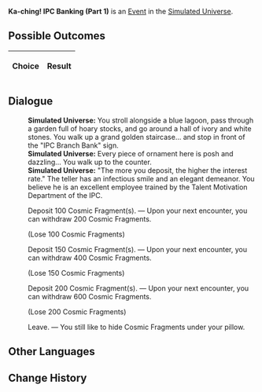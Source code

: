 {{Simulated Universe Event Infobox
|title         = Ka-ching! IPC Banking (Part 1)
|image         = Random Event Bond.png
|type          =
|domains_su    = Occurrence
|domains_ext   = Occurrence
|domains_swarm = 
|domains_gng   = 
|requirements  =
|prev          = {{tx}}
|next          = {{tx}}
|indexRewards  =
|characters    = 
}}
'''Ka-ching! IPC Banking (Part 1)''' is an [[Simulated Universe/Events|Event]] in the [[Simulated Universe]].

==Possible Outcomes==
{| class="article-table"
!Choice
!Result

|}

<!--
==Gameplay Notes==

-->
==Dialogue==
{{Dialogue Start}}
:'''Simulated Universe:''' You stroll alongside a blue lagoon, pass through a garden full of hoary stocks, and go around a hall of ivory and white stones. You walk up a grand golden staircase... and stop in front of the "IPC Branch Bank" sign.
:'''Simulated Universe:''' Every piece of ornament here is posh and dazzling... You walk up to the counter.
:'''Simulated Universe:''' "The more you deposit, the higher the interest rate." The teller has an infectious smile and an elegant demeanor. You believe he is an excellent employee trained by the Talent Motivation Department of the IPC.
:{{DIcon|Star}} Deposit 100 Cosmic Fragment(s). &mdash; Upon your next encounter, you can withdraw 200 Cosmic Fragments.
:;(Lose 100 Cosmic Fragments)
:{{DIcon|Star}} Deposit 150 Cosmic Fragment(s). &mdash; Upon your next encounter, you can withdraw 400 Cosmic Fragments.
:;(Lose 150 Cosmic Fragments)
:{{DIcon|Star}} Deposit 200 Cosmic Fragment(s). &mdash; Upon your next encounter, you can withdraw 600 Cosmic Fragments.
:;(Lose 200 Cosmic Fragments)
:{{DIcon|Star}} Leave. &mdash; You still like to hide Cosmic Fragments under your pillow.
{{Dialogue End}}

==Other Languages==
{{Other Languages
|zhs   = 咔嚓——星际和平银行！（其一）
|zht   = 喀嚓——星際和平銀行！（其一）
|ja    = カチャッ――スターピース銀行！（1）
|ko    = 찰칵——스타피스 컴퍼니! (1)
|es    = El banco de la Corporación I
|fr    = Cent patates ! CPI Banque (partie 1)
|ru    = Щёлк! Банк Межзвёздного мира I
|th    = ชิ้ง! ธนาคารสันติภาพแห่งดวงดาว! (1)
|vi    = Tách! Ngân Hàng Hành Tinh Hòa Bình 1
|de    = Klingeling! IFK-Bank (Teil 1)
|id    = *Cekring*! Bank IPC (1)
|pt    = Dindin! Serviços Bancários da CPI (Parte 1)
}}

==Change History==
{{Change History|1.0}}
